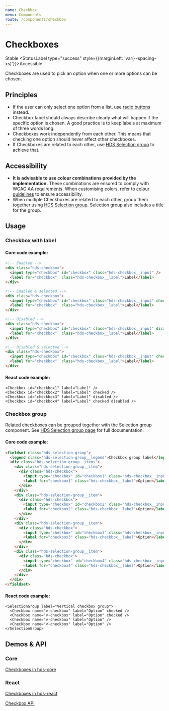 ```yaml
---
name: Checkbox
menu: Components
route: /components/checkbox
---
```




# Checkboxes

<StatusLabel type="info">Stable</StatusLabel>
<StatusLabel type="success" style={{marginLeft: 'var(--spacing-xs)'}}>Accessible</StatusLabel>

<LargeParagraph>
  Checkboxes are used to pick an option when one or more options can be chosen. 
</LargeParagraph>

## Principles

- If the user can only select one option from a list, use [radio buttons](/components/radio-button) instead.
- Checkbox label should always describe clearly what will happen if the specific option is chosen. A good practice is to keep labels at maximum of three words long.
- Checkboxes work independently from each other. This means that checking one option should never affect other checkboxes.
- If Checkboxes are related to each other, use [HDS Selection group](/components/selection-group) to achieve that. 

## Accessibility

- **It is advisable to use colour combinations provided by the implementation.** These combinations are ensured to comply with WCAG AA requirements. When customising colors, refer to [colour guidelines](/design-tokens/colour "Colour") to ensure accessibility.
- When multiple Checkboxes are related to each other, group them together using [HDS Selection group](/components/selection-group). Selection group also includes a title for the group.

## Usage
### Checkbox with label

<Playground>
  <Checkbox label="Label" />
  <Checkbox label="Label" checked />
  <Checkbox label="Label" disabled />
  <Checkbox label="Label" checked disabled />
</Playground>

#### Core code example:
```html
<!-- Enabled -->
<div class="hds-checkbox">
  <input type="checkbox" id="checkbox" class="hds-checkbox__input" />
  <label for="checkbox"  class="hds-checkbox__label">Label</label>
</div>

<!-- Enabled & selected -->
<div class="hds-checkbox">
  <input type="checkbox" id="checkbox" class="hds-checkbox__input" checked />
  <label for="checkbox"  class="hds-checkbox__label">Label</label>
</div>

<!-- Disabled -->
<div class="hds-checkbox">
  <input type="checkbox" id="checkbox" class="hds-checkbox__input" disabled />
  <label for="checkbox"  class="hds-checkbox__label">Label</label>
</div>

<!-- Disabled & selected -->
<div class="hds-checkbox">
  <input type="checkbox" id="checkbox" class="hds-checkbox__input" checked disabled />
  <label for="checkbox"  class="hds-checkbox__label">Label</label>
</div>
```

#### React code example:
```tsx
<Checkbox id="checkbox1" label="Label" />
<Checkbox id="checkbox2" label="Label" checked />
<Checkbox id="checkbox3" label="Label" disabled />
<Checkbox id="checkbox4" label="Label" checked disabled />
```

### Checkbox group

Related checkboxes can be grouped together with the Selection group component. See [HDS Selection group page](/components/selection-group) for full documentation.

<Playground>
  <SelectionGroup label="Checkbox group label">
    <Checkbox name="v-checkbox" label="Option" checked />
    <Checkbox name="v-checkbox" label="Option" checked />
    <Checkbox name="v-checkbox" label="Option" />
    <Checkbox name="v-checkbox" label="Option" />
  </SelectionGroup>
</Playground>

#### Core code example:
```html
<fieldset class="hds-selection-group">
  <legend class="hds-selection-group__legend">Checkbox group label</legend>
  <div class="hds-selection-group__items">
    <div class="hds-selection-group__item">
      <div class="hds-checkbox">
        <input type="checkbox" id="checkbox1" class="hds-checkbox__input" value="foo" checked />
        <label for="checkbox1" class="hds-checkbox__label">Option</label>
      </div>
    </div>
    <div class="hds-selection-group__item">
      <div class="hds-checkbox">
        <input type="checkbox" id="checkbox2" class="hds-checkbox__input" value="bar" checked/>
        <label for="checkbox2" class="hds-checkbox__label">Option</label>
      </div>
    </div>
    <div class="hds-selection-group__item">
      <div class="hds-checkbox">
        <input type="checkbox" id="checkbox3" class="hds-checkbox__input" value="baz" />
        <label for="checkbox3" class="hds-checkbox__label">Option</label>
      </div>
    </div>
    <div class="hds-selection-group__item">
      <div class="hds-checkbox">
        <input type="checkbox" id="checkbox4" class="hds-checkbox__input" value="qux" />
        <label for="checkbox4" class="hds-checkbox__label">Option</label>
      </div>
    </div>
  </div>
</fieldset>
```

#### React code example:
```tsx
<SelectionGroup label="Vertical checkbox group">
  <Checkbox name="v-checkbox" label="Option" checked />
  <Checkbox name="v-checkbox" label="Option" checked />
  <Checkbox name="v-checkbox" label="Option" />
  <Checkbox name="v-checkbox" label="Option" />
</SelectionGroup>
```

## Demos & API

### Core

[Checkboxes in hds-core](/storybook/core/?path=/story/components-checkbox--default)

### React

[Checkboxes in hds-react](/storybook/react/?path=/story/components-checkbox--default)

[Checkbox API](/storybook/react/?path=/docs/components-checkbox--default)
